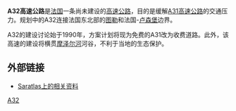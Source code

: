 '''A32高速公路'''是[[法国|法国]]一条尚未建设的[[高速公路|高速公路]]，目的是缓解[[A31高速公路|A31高速公路]]的交通压力。规划中的A32连接法国东北部的[[图勒|图勒]]和法国-[[卢森堡|卢森堡]]边界。

A32的建设讨论始于1990年，方案计划将现为免费的A31改为收费道路。此外，该高速的建设将横贯[[摩泽尔河|摩泽尔河]]河谷，不利于当地的生态保护。

==外部链接==
*[http://saratlas.free.fr/index.php?page=autoroute&route=a32&lang=en Saratlas上的相关资料]{{Wayback|url=http://saratlas.free.fr/index.php?page=autoroute&route=a32&lang=en |date=20120205200219 }}{{en}}

{{法国高速公路}}

[[Category:法国高速公路|A32]]

{{france-stub}}